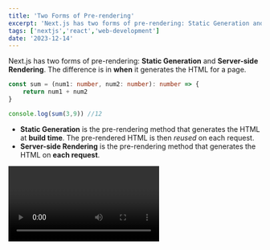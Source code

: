 ```yaml
---
title: 'Two Forms of Pre-rendering'
excerpt: 'Next.js has two forms of pre-rendering: Static Generation and Server-side Rendering. The difference is in when it generates the HTML for a page.'
tags: ['nextjs','react','web-development']
date: '2023-12-14'
---
```


Next.js has two forms of pre-rendering: **Static Generation** and **Server-side Rendering**. The difference is in **when** it generates the HTML for a page.

```ts
const sum = (num1: number, num2: number): number => {
    return num1 + num2
}

console.log(sum(3,9)) //12
```

- **Static Generation** is the pre-rendering method that generates the HTML at **build time**. The pre-rendered HTML is then _reused_ on each request.
- **Server-side Rendering** is the pre-rendering method that generates the HTML on **each request**.

<Video id='v=xTrihbTEXpM'/>


Importantly, Next.js lets you **choose** which pre-rendering form to use for each page. You can create a "hybrid" Next.js app by using Static Generation for most pages and using Server-side Rendering for others.
